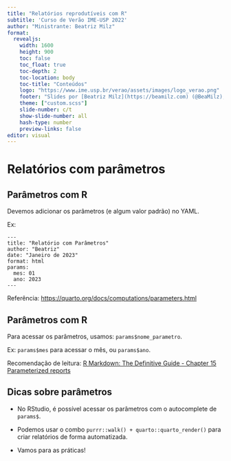```yaml
---
title: "Relatórios reprodutíveis com R"
subtitle: 'Curso de Verão IME-USP 2022' 
author: "Ministrante: Beatriz Milz"
format: 
  revealjs:
    width: 1600
    height: 900  
    toc: false
    toc_float: true
    toc-depth: 2
    toc-location: body
    toc-title: "Conteúdos"
    logo: "https://www.ime.usp.br/verao/assets/images/logo_verao.png" 
    footer: "Slides por [Beatriz Milz](https://beamilz.com) (@BeaMilz), feito com  [Quarto](https://quarto.org/docs/presentations/revealjs/index.html). Código disponível no [GitHub](https://beatrizmilz.github.io/2023-curso-de-verao-ime-usp-relatorios/)."
    theme: ["custom.scss"]
    slide-number: c/t
    show-slide-number: all
    hash-type: number
    preview-links: false    
editor: visual
---
```


# Relatórios com parâmetros


## Parâmetros com R


Devemos adicionar os parâmetros (e algum valor padrão) no YAML. 

Ex:



```
---
title: "Relatório com Parâmetros"
author: "Beatriz"
date: "Janeiro de 2023"
format: html
params:
  mes: 01
  ano: 2023
---
```

Referência: <https://quarto.org/docs/computations/parameters.html>


## Parâmetros com R


Para acessar os parâmetros, usamos: `params$nome_parametro`.

Ex: `params$mes` para acessar o mês, ou `params$ano`.

Recomendação de leitura: [R Markdown: The Definitive Guide - Chapter 15 Parameterized reports](https://bookdown.org/yihui/rmarkdown/parameterized-reports.html)



## Dicas sobre parâmetros

- No RStudio, é possível acessar os parâmetros com o autocomplete de `params$`.

- Podemos usar o combo `purrr::walk() + quarto::quarto_render()` para criar relatórios de forma automatizada.

- Vamos para as práticas!